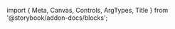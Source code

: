 ﻿import { Meta, Canvas, Controls, ArgTypes, Title } from '@storybook/addon-docs/blocks';

<Meta of={SheetStories} />
<Title/>
<Canvas of={SheetStories.Default} sourceState={"none"} withToolbar={true}/>
<Controls/>
<SourceCode code={rawCode}/>

## Components
### Sheet
<ArgTypes of={SheetStories}/>

### SheetTrigger
<ArgTypes of={SheetTriggerStories}/>

### SheetClose
<ArgTypes of={SheetCloseStories}/>

### SheetPortal
<ArgTypes of={SheetPortalStories}/>

### SheetOverlay
<ArgTypes of={SheetOverlayStories}/>

### SheetContent
<ArgTypes of={SheetContentStories}/>

### SheetHeader
<ArgTypes of={SheetHeaderStories}/>

### SheetFooter
<ArgTypes of={SheetFooterStories}/>

### SheetTitle
<ArgTypes of={SheetTitleStories}/>

### SheetDescription
<ArgTypes of={SheetDescriptionStories}/>
